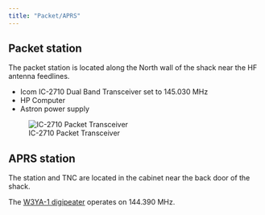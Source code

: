 ```yaml
---
title: "Packet/APRS"
---
```


## Packet station

The packet station is located along the North wall of the shack near the HF antenna feedlines.

- Icom IC-2710 Dual Band Transceiver set to 145.030 MHz
- HP Computer
- Astron power supply

![IC-2710 Packet Transceiver](include/img/packet.jpg)

## APRS station

The station and TNC are located in the cabinet near the back door of the shack.

The [W3YA-1 digipeater](https://aprs.fi/#!mt=roadmap&z=13&call=a%2FW3YA-1&timerange=3600&tail=3600) operates on 144.390 MHz.




